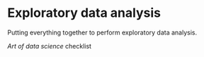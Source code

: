 # Exploratory data analysis {#eda}
 
 Putting everything together to perform exploratory data analysis.
 
 *Art of data science* checklist